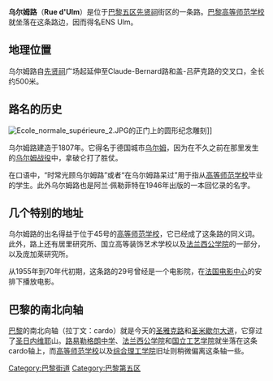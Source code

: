 {{coord|48|50|37.00|N|02|20|41.00|E|region:FR_scale:10000|display=title}}

{{Paris_streetbox
| arr_num=五区
| streetname=乌尔姆路<br />Rue d'Ulm
| x=123
| y=110
| paris_map=[[File:paris_plan_wee_green_jms.jpg|File:paris plan wee green jms.jpg]] 
| arr1=巴黎第五区
| arr2=
| quarter=先贤祠 
| begins= 先贤祠
| beginsnum=9
| ends=盖吕萨克路
| endsnum=51
| length=488 
| width=12
| creation=1807年
| denomination= 1807年1月6日
| area_map=Image:Paris 5e arrondissement Ulm rue.JPG
| caption= 乌尔姆路，照片右侧是[[巴黎高等师范学校|巴黎高等师范学校]]，后方是[[先贤祠|先贤祠]]
}}

'''乌尔姆路'''（'''Rue d'Ulm'''）是位于[[巴黎|巴黎]][[巴黎第五区|五区]][[先贤祠|先贤祠]]街区的一条路。[[巴黎高等师范学校|巴黎高等师范学校]]就坐落在这条路边，因而得名ENS Ulm。

==地理位置==

乌尔姆路自[[先贤祠|先贤祠]]广场起延伸至Claude-Bernard路和盖-吕萨克路的交叉口，全长约500米。

==路名的历史==

[[File:Ecole_normale_supérieure_2.JPG|thumb]]的正门上的圆形纪念雕刻]]

乌尔姆路建造于1807年。它得名于德国城市[[乌尔姆|乌尔姆]]，因为在不久之前在那里发生的[[乌尔姆战役|乌尔姆战役]]中，拿破仑打了胜仗。

在口语中，“时常光顾乌尔姆路”或者“在乌尔姆路呆过”用于指从[[高等师范学校|高等师范学校]]毕业的学生。此外乌尔姆路也是阿兰·佩勒菲特在1946年出版的一本回忆录的名字。

==几个特别的地址==



乌尔姆路的出名得益于位于45号的[[高等师范学校|高等师范学校]]，它已经成了这条路的同义词。此外，路上还有居里研究所、国立高等装饰艺术学校以及[[法兰西公学院|法兰西公学院]]的一部分，以及庞加莱研究所。


从1955年到70年代初期，这条路的29号曾经是一个电影院，在[[法国电影中心|法国电影中心]]的安排下播放电影。

==巴黎的南北向轴==

[[巴黎|巴黎]]的南北向轴（拉丁文：cardo）就是今天的[[圣雅克路|圣雅克路]]和[[圣米歇尔大道|圣米歇尔大道]]，它穿过了[[圣日内维耶|圣日内维耶]]山。[[路易勒格朗中学|路易勒格朗中学]]、[[法兰西公学院|法兰西公学院]]和[[国立工艺学院|国立工艺学院]]就坐落在这条cardo轴上，而[[高等师范学校|高等师范学校]]以及[[巴黎综合理工学院|综合理工学院]]旧址则稍微偏离这条轴一些。

[[Category:巴黎街道|Category:巴黎街道]]
[[Category:巴黎第五区|Category:巴黎第五区]]